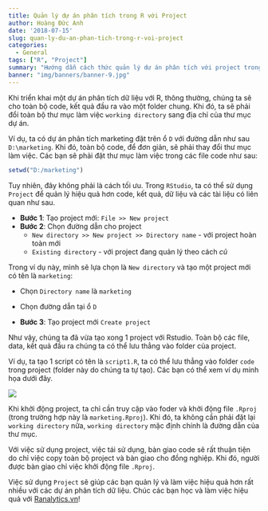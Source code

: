 ```yaml
---
title: Quản lý dự án phân tích trong R với Project
author: Hoàng Đức Anh
date: '2018-07-15'
slug: quan-ly-du-an-phan-tich-trong-r-voi-project
categories:
  - General
tags: ["R", "Project"]
summary: "Hướng dẫn cách thức quản lý dư án phân tích với project trong R"
banner: "img/banners/banner-9.jpg"
---
```


Khi triển khai một dự án phân tích dữ liệu với R, thông thường, chúng ta sẽ cho toàn bộ code, kết quả đầu ra vào một folder chung. Khi đó, ta sẽ phải đổi toàn bộ thư mục làm việc `working directory` sang địa chỉ của thư mục dự án.

Ví dụ, ta có dự án phân tích marketing đặt trên ổ `D` với đường dẫn như sau `D:\marketing`. Khi đó, toàn bộ code, để đơn giản, sẽ phải thay đổi thư mục làm việc. Các bạn sẽ phải đặt thư mục làm việc trong các file code như sau:

```r
setwd("D:/marketing")
```

Tuy nhiên, đây không phải là cách tối ưu. Trong `RStudio`, ta có thể sử dụng `Project` để quản lý hiệu quả hơn code, kết quả, dữ liệu và các tài liệu có liên quan như sau.

- **Bước 1**: Tạo project mới: `File >> New project`
- **Bước 2**: Chọn đường dẫn cho project
    - `New directory >> New project >> Directory name` - với project hoàn toàn mới
    - `Existing directory` - với project đang quản lý theo cách *cũ*

Trong ví dụ này, mình sẽ lựa chọn là `New directory` và tạo một project mới có tên là `marketing`:

- Chọn `Directory name` là `marketing`
- Chọn đường dẫn tại ổ `D`

- **Bước 3**: Tạo project mới `Create project`

Như vậy, chúng ta đã vừa tạo xong 1 project với Rstudio. Toàn bộ các file, data, kết quả đầu ra chúng ta có thể lưu thẳng vào folder của project.

Ví dụ, ta tạo 1 script có tên là `script1.R`, ta có thể lưu thẳng vào folder `code` trong project (folder này do chúng ta tự tạo). Các bạn có thể xem ví dụ minh họa dưới đây.

![](/img/blog/20180715_project.gif)

Khi khởi động project, ta chỉ cần truy cập vào foder và khởi động file `.Rproj` (trong trường hợp này là `marketing.Rproj`). Khi đó, ta không cần phải đặt lại `working directory` nữa, `working directory` mặc định chính là đường dẫn của thư mục.

Với việc sử dụng project, việc tái sử dụng, bàn giao code sẽ rất thuận tiện do chỉ việc copy toàn bộ project và bàn giao cho đồng nghiệp. Khi đó, người được bàn giao chỉ việc khởi động file `.Rproj`.

Việc sử dụng `Project` sẽ giúp các bạn quản lý và làm việc hiệu quả hơn rất nhiều với các dự án phân tích dữ liệu. Chúc các bạn học và làm việc hiệu quả với [Ranalytics.vn](ranalytics.vn)!
